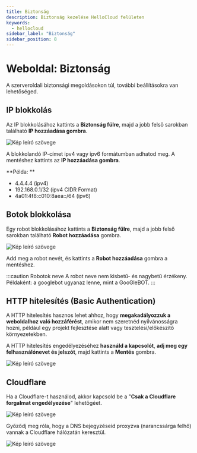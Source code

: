 ```yaml
---
title: Biztonság
description: Biztonság kezelése HelloCloud felületen
keywords:
  - hellocloud
sidebar_label: "Biztonság"
sidebar_position: 8
---
```


# <FontAwesomeIcon icon="fa-duotone fa-building-lock text-primary" /> Weboldal: Biztonság

A szerveroldali biztonsági megoldásokon túl, további beállításokra van lehetőséged.

## IP blokkolás

Az IP blokkolásához kattints a **Biztonság fülre**, majd a jobb felső sarokban található **IP hozzáadása gombra**.

<BrowserWindow url="https://peldaweboldal.hu">
  <img src="https://cdn.hellowp.cloud/hub/hellocloud/hellocloud-030.png" alt="Kép leíró szövege"></img>
</BrowserWindow>

A blokkolandó IP-címet ipv4 vagy ipv6 formátumban adhatod meg. A mentéshez kattints az **IP hozzáadása gombra**.

**Példa: **

- 4.4.4.4 (ipv4)
- 192.168.0.1/32 (ipv4 CIDR Format)
- 4a01:4f8:c010:8aea::/64 (ipv6)

## Botok blokkolása

Egy robot blokkolásához kattints a **Biztonság fülre**, majd a jobb felső sarokban található **Robot hozzáadása** gombra.

<BrowserWindow url="https://peldaweboldal.hu">
  <img src="https://cdn.hellowp.cloud/hub/hellocloud/hellocloud-029.png" alt="Kép leíró szövege"></img>
</BrowserWindow>

Add meg a robot nevét, és kattints a **Robot hozzáadása** gombra a mentéshez.

:::caution Robotok neve
A robot neve nem kisbetű- és nagybetű érzékeny. Példaként: a googlebot ugyanaz lenne, mint a GooGleBOT.
:::

## HTTP hitelesítés (Basic Authentication)

A HTTP hitelesítés hasznos lehet ahhoz, hogy **megakadályozzuk a weboldalhoz való hozzáférést**, amikor nem szeretnéd nyilvánosságra hozni, például egy projekt fejlesztése alatt vagy tesztelési/előkészítő környezetekben.

A HTTP hitelesítés engedélyezéséhez **használd a kapcsolót**, **adj meg egy felhasználónevet és jelszót**, majd kattints a **Mentés** gombra.

<BrowserWindow url="https://peldaweboldal.hu">
  <img src="https://cdn.hellowp.cloud/hub/hellocloud/hellocloud-028.png" alt="Kép leíró szövege"></img>
</BrowserWindow>

## Cloudflare

Ha a Cloudflare-t használod, akkor kapcsold be a "**Csak a Cloudflare forgalmat engedélyezése**" lehetőgéet. 

<BrowserWindow url="https://peldaweboldal.hu">
  <img src="https://cdn.hellowp.cloud/hub/hellocloud/hellocloud-027.png" alt="Kép leíró szövege"></img>
</BrowserWindow>

Győződj meg róla, hogy a DNS bejegyzéseid proxyzva (narancssárga felhő) vannak a Cloudflare hálózatán keresztül.

<BrowserWindow url="https://peldaweboldal.hu">
  <img src="https://cdn.hellowp.cloud/hub/hellocloud/hellocloud-024.png" alt="Kép leíró szövege"></img>
</BrowserWindow>